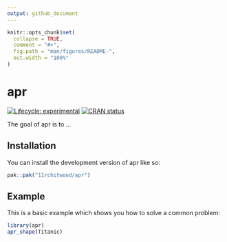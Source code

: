 ```yaml
---
output: github_document
---
```


<!-- README.md is generated from README.Rmd. Please edit that file -->

```r
knitr::opts_chunk$set(
  collapse = TRUE,
  comment = "#>",
  fig.path = "man/figures/README-",
  out.width = "100%"
)
```

# apr

<!-- badges: start -->
[![Lifecycle: experimental](https://img.shields.io/badge/lifecycle-experimental-orange.svg)](https://lifecycle.r-lib.org/articles/stages.html#experimental)
[![CRAN status](https://www.r-pkg.org/badges/version/apr)](https://CRAN.R-project.org/package=apr)
<!-- badges: end -->

The goal of apr is to ...

## Installation

You can install the development version of apr like so:

``` r
pak::pak("11rchitwood/apr")
```

## Example

This is a basic example which shows you how to solve a common problem:

```r
library(apr)
apr_shape(Titanic)
```
